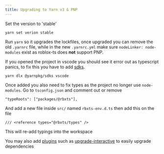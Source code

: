 ```yaml
---
title: Upgrading to Yarn v3 & PNP
---
```


Set the version to 'stable'

`yarn set verion stable`

Run `yarn` so it upgrades the lockfiles, once upgraded you can remove the old `.yarnrc` file, while in the new `.yarnrc.yml` make sure `nodeLinker: node-modules` exist as roblox-ts does **not** support PNP.

If you opened the project in vscode you should see it error out as typescript panics, to fix this you have to add [sdks](https://yarnpkg.com/getting-started/editor-sdks).

`yarn dlx @yarnpkg/sdks vscode` 

Once added you also need to fix types as the project no longer use `node-modules`. Go to `tsconfig.json` and comment out or remove

`"typeRoots": ["packages/@rbxts"],`

And add a new file inside `src/` named `rbxts-env.d.ts` then add this on the file

`/// <reference types="@rbxts/types" />`

This will re-add typings into the workspace

You may also add [plugins](https://yarnpkg.com/features/plugins/) such as [upgrade-interactive](https://yarnpkg.com/cli/upgrade-interactive) to easily upgrade dependencies

